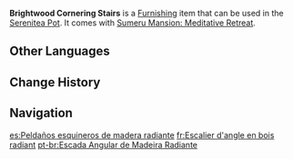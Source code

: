 {{Furnishing Infobox
|id             = 364404
|image          = Item Brightwood Cornering Stairs.png
|category       = Decoration
|subcategory    = Stairs
|quality        = 3
|adeptal_energy = 30
|load           = 
|reduced_load   = 
|description    = Cornering stairs made from [[Brightwood]]. Although the panels used have been smoked just like the wall panels, a certain amount of moisture has been carefully preserved by strictly limiting the time duration of the smoking process. The experience of stepping on these stairs is extremely pleasant, and they will never creak after a long period of use.
|mention        = 
|blueprint      = 
|source1        = Unlock [[Sublime Spicewood]] Realm Layout
|limited        = 1
}}
'''Brightwood Cornering Stairs''' is a [[Furnishing]] item that can be used in the [[Serenitea Pot]]. It comes with [[Sumeru Mansion: Meditative Retreat]].

==Other Languages==
{{Other Languages
|default_hidden = 1
|en      = Brightwood Cornering Stairs
|zhs     = 辉木转角阶梯
|zhs_rm  = Huīmù Zhuǎnjiǎo Jiētī
|zht     = 輝木轉角階梯
|zht_rm  = Huīmù Zhuǎnjiǎo Jiētī
|ja      = 輝光のかね折れ階段
|ja_rm   = Kikou no Kaneore Kaidan
|ko      = 빛나는 나무 원목 측면형 계단
|es      = Peldaños esquineros de madera radiante
|fr      = Escalier d'angle en bois radiant
|ru      = Угловая лестница из сияющей древесины
|th      = บันไดไม้ Brightwood เข้ามุม
|th_rm   = 
|vi      = Cầu Thang Xoay Gỗ Sáng
|de      = Ecktreppen aus Hellholz
|id      = Tangga Sudut Brightwood
|pt      = Escada Angular de Madeira Radiante
|tr      = Sarmal Köşeli Merdivenler
|it      = Scala ad angolo in Legno dello splendore
}}

==Change History==
{{Change History|3.2}}

==Navigation==
{{Furnishing Navbox|interior}}

[[es:Peldaños esquineros de madera radiante]]
[[fr:Escalier d'angle en bois radiant]]
[[pt-br:Escada Angular de Madeira Radiante]]